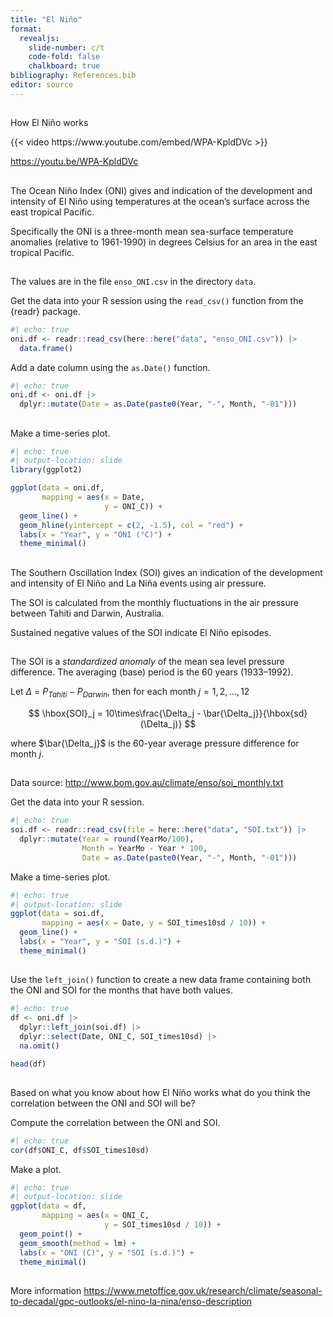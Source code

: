 ```yaml
---
title: "El Niño"
format:
  revealjs:
    slide-number: c/t
    code-fold: false
    chalkboard: true
bibliography: References.bib
editor: source
---
```



## 

How El Niño works

{{< video https://www.youtube.com/embed/WPA-KpldDVc >}}

<https://youtu.be/WPA-KpldDVc>

##

The Ocean Niño Index (ONI) gives and indication of the development and intensity of El Niño using temperatures at the ocean's surface across the east tropical Pacific.

Specifically the ONI is a three-month mean sea-surface temperature anomalies (relative to 1961-1990) in degrees Celsius for an area in the east tropical Pacific. 

##

The values are in the file `enso_ONI.csv` in the directory `data`. 

Get the data into your R session using the `read_csv()` function from the {readr} package.

```r
#| echo: true
oni.df <- readr::read_csv(here::here("data", "enso_ONI.csv")) |>
  data.frame()
```
Add a date column using the `as.Date()` function.

```r
#| echo: true
oni.df <- oni.df |>
  dplyr::mutate(Date = as.Date(paste0(Year, "-", Month, "-01")))
```

##

Make a time-series plot.

```r
#| echo: true
#| output-location: slide
library(ggplot2)

ggplot(data = oni.df,
       mapping = aes(x = Date, 
                     y = ONI_C)) +
  geom_line() +
  geom_hline(yintercept = c(2, -1.5), col = "red") +
  labs(x = "Year", y = "ONI (°C)") +
  theme_minimal()
```

##

The Southern Oscillation Index (SOI) gives an indication of the development and intensity of El Niño and La Niña events using air pressure. 

The SOI is calculated from the monthly fluctuations in the air pressure between Tahiti and Darwin, Australia.

Sustained negative values of the SOI indicate El Niño episodes.

##

The SOI is a _standardized anomaly_ of the mean sea level pressure difference. The averaging (base) period is the 60 years (1933–1992).

Let $\Delta$ = $P_{Tahiti} - P_{Darwin}$, then for each month $j = 1,2, \ldots, 12$

$$
\hbox{SOI}_j = 10\times\frac{\Delta_j - \bar{\Delta_j}}{\hbox{sd}(\Delta_j)}
$$

where $\bar{\Delta_j}$ is the 60-year average pressure difference for month $j$.

##

Data source: <http://www.bom.gov.au/climate/enso/soi_monthly.txt>

Get the data into your R session.

```r
#| echo: true
soi.df <- readr::read_csv(file = here::here("data", "SOI.txt")) |>
  dplyr::mutate(Year = round(YearMo/100),
                Month = YearMo - Year * 100,
                Date = as.Date(paste0(Year, "-", Month, "-01")))
```

Make a time-series plot.

```r
#| echo: true
#| output-location: slide
ggplot(data = soi.df,
       mapping = aes(x = Date, y = SOI_times10sd / 10)) +
  geom_line() +
  labs(x = "Year", y = "SOI (s.d.)") +
  theme_minimal()
```

## 

Use the `left_join()` function to create a new data frame containing both the ONI and SOI for the months that have both values.

```r
#| echo: true
df <- oni.df |>
  dplyr::left_join(soi.df) |>
  dplyr::select(Date, ONI_C, SOI_times10sd) |>
  na.omit()

head(df)
```

##

Based on what you know about how El Niño works what do you think the correlation between the ONI and SOI will be?

Compute the correlation between the ONI and SOI.

```r
#| echo: true
cor(df$ONI_C, df$SOI_times10sd)
```

Make a plot.
```r
#| echo: true
#| output-location: slide
ggplot(data = df,
       mapping = aes(x = ONI_C, 
                     y = SOI_times10sd / 10)) +
  geom_point() +
  geom_smooth(method = lm) +
  labs(x = "ONI (C)", y = "SOI (s.d.)") +
  theme_minimal()
```

##

More information
<https://www.metoffice.gov.uk/research/climate/seasonal-to-decadal/gpc-outlooks/el-nino-la-nina/enso-description>
